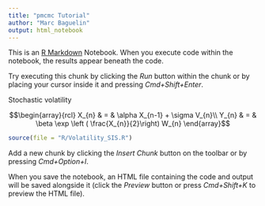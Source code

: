 ```yaml
---
title: "pmcmc Tutorial"
author: "Marc Baguelin"
output: html_notebook
---
```


This is an [R Markdown](http://rmarkdown.rstudio.com) Notebook. When you execute code within the notebook, the results appear beneath the code. 

Try executing this chunk by clicking the *Run* button within the chunk or by placing your cursor inside it and pressing *Cmd+Shift+Enter*.

Stochastic volatility

$$\begin{array}{rcl}
X_{n} & = & \alpha X_{n-1} + \sigma V_{n}\\
Y_{n} & = & \beta \exp \left ( \frac{X_{n}}{2}\right) W_{n}  
\end{array}$$

```r
source(file = "R/Volatility_SIS.R")
```

Add a new chunk by clicking the *Insert Chunk* button on the toolbar or by pressing *Cmd+Option+I*.

When you save the notebook, an HTML file containing the code and output will be saved alongside it (click the *Preview* button or press *Cmd+Shift+K* to preview the HTML file).
